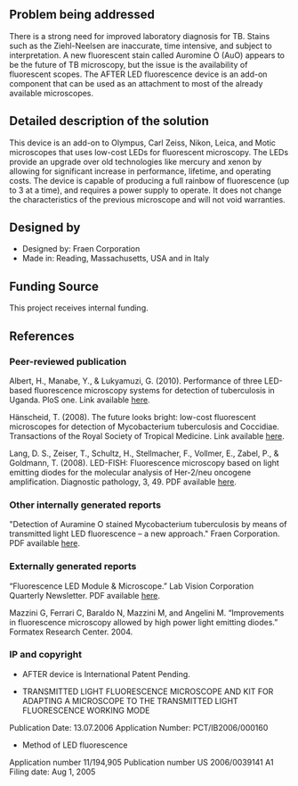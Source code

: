 {{Medical Device
|Health Topic=Tuberculosis,
|Classification=Diagnosis
|Scope=Commercialized
|Image=AFTERimage.jpg
}}
==Problem being addressed==
There is a strong need for improved laboratory diagnosis for TB.  Stains such as the Ziehl-Neelsen are inaccurate, time intensive, and subject to interpretation.  A new fluorescent stain called Auromine O (AuO) appears to be the future of TB microscopy, but the issue is the availability of fluorescent scopes.  The AFTER LED fluorescence device is an add-on component that can be used as an attachment to most of the already available microscopes.

==Detailed description of the solution==
This device is an add-on to Olympus, Carl Zeiss, Nikon, Leica, and Motic microscopes that uses low-cost LEDs for fluorescent microscopy.  The LEDs provide an upgrade over old technologies like mercury and xenon by allowing for significant increase in performance, lifetime, and operating costs. The device is capable of producing a full rainbow of fluorescence (up to 3 at a time), and requires a power supply to operate.  It does not change the characteristics of the previous microscope and will not void warranties.

==Designed by==
*Designed by: Fraen Corporation
*Made in: Reading, Massachusetts, USA and in Italy

==Funding Source==
This project receives internal funding.

==References==
===Peer-reviewed publication===
Albert, H., Manabe, Y., & Lukyamuzi, G. (2010). Performance of three LED-based fluorescence microscopy systems for detection of tuberculosis in Uganda. PloS one. Link available [http://dx.plos.org/10.1371/journal.pone.0015206 here].

Hänscheid, T. (2008). The future looks bright: low-cost fluorescent microscopes for detection of Mycobacterium tuberculosis and Coccidiae. Transactions of the Royal Society of Tropical Medicine. Link available [http://www.sciencedirect.com/science/article/pii/S0035920308000928 here].

Lang, D. S., Zeiser, T., Schultz, H., Stellmacher, F., Vollmer, E., Zabel, P., & Goldmann, T. (2008). LED-FISH: Fluorescence microscopy based on light emitting diodes for the molecular analysis of Her-2/neu oncogene amplification. Diagnostic pathology, 3, 49. PDF available [http://www.biomedcentral.com/content/pdf/1746-1596-3-49.pdf here].

===Other internally generated reports===
"Detection of Auramine O stained Mycobacterium tuberculosis by means of transmitted light LED fluorescence – a new approach." Fraen Corporation. PDF available [http://www.fraensrl.com/images/Fraen_Microscope_tuberculosis.pdf here].

===Externally generated reports===
“Fluorescence LED Module & Microscope.” Lab Vision Corporation Quarterly Newsletter. PDF available [http://labvision.com/pdf/newslettern3.pdf here].

Mazzini G, Ferrari C, Baraldo N, Mazzini M, and Angelini M. “Improvements in fluorescence microscopy allowed by high power light emitting diodes.” Formatex Research Center. 2004.

===IP and copyright===
*AFTER device is International Patent Pending.

*TRANSMITTED LIGHT FLUORESCENCE MICROSCOPE AND KIT FOR ADAPTING A MICROSCOPE TO THE TRANSMITTED LIGHT FLUORESCENCE WORKING MODE
Publication Date: 13.07.2006
Application Number: PCT/IB2006/000160

*Method of LED fluorescence
Application number 11/194,905
Publication number  US 2006/0039141 A1
Filing date: Aug 1, 2005